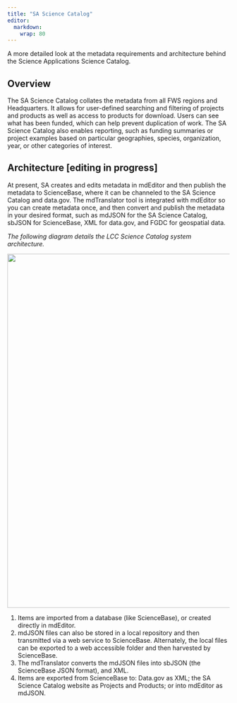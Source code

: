 ```yaml
---
title: "SA Science Catalog"
editor: 
  markdown: 
    wrap: 80
---
```


A more detailed look at the metadata requirements and architecture behind the
Science Applications Science Catalog.

## Overview

The SA Science Catalog collates the metadata from all FWS regions and
Headquarters. It allows for user-defined searching and filtering of projects and
products as well as access to products for download. Users can see what has been
funded, which can help prevent duplication of work. The SA Science Catalog also
enables reporting, such as funding summaries or project examples based on
particular geographies, species, organization, year, or other categories of
interest.

## Architecture \[editing in progress\]

At present, SA creates and edits metadata in mdEditor and then publish the
metadata to ScienceBase, where it can be channeled to the SA Science Catalog and
data.gov. The mdTranslator tool is integrated with mdEditor so you can create
metadata once, and then convert and publish the metadata in your desired format,
such as mdJSON for the SA Science Catalog, sbJSON for ScienceBase, XML for
data.gov, and FGDC for geospatial data.

*The following diagram details the LCC Science Catalog system architecture.*

![](/assets/sa_science_catalog_system_architecture.svg){width="800"}

1.  Items are imported from a database (like ScienceBase), or created directly
    in mdEditor.
2.  mdJSON files can also be stored in a local repository and then transmitted
    via a web service to ScienceBase. Alternately, the local files can be
    exported to a web accessible folder and then harvested by ScienceBase.
3.  The mdTranslator converts the mdJSON files into sbJSON (the ScienceBase JSON
    format), and XML.
4.  Items are exported from ScienceBase to: Data.gov as XML; the SA Science
    Catalog website as Projects and Products; or into mdEditor as mdJSON.
